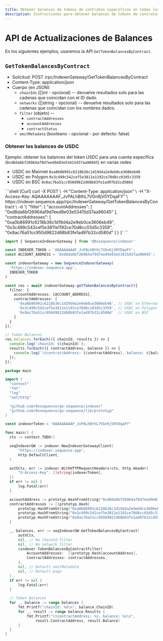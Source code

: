 ```yaml
---
title: Obtener balances de tokens de contratos específicos en todas las redes.
description: Instrucciones para obtener balances de tokens de contratos específicos.
---
```


# API de Actualizaciones de Balances
En los siguientes ejemplos, usaremos la API `GetTokenBalancesByContract`.

## `GetTokenBalancesByContract`

- Solicitud: POST /rpc/IndexerGateway/GetTokenBalancesByContract
- Content-Type: application/json
- Cuerpo (en JSON):
  - `chainIds` (\[]int - opcional) -- devuelve resultados solo para las cadenas que coincidan con el ID dado.
  - `networks` (\[]string - opcional) -- devuelve resultados solo para las cadenas que coincidan con los nombres dados.
  - `filter` (objeto) --
    - `contractAddresses`
    - `accountAddresses`
    - `contractStatus`
  - `omitMetadata` (booleano - opcional - por defecto: false)

### Obtener los balances de USDC
Ejemplo: obtener los balances del token USDC para una cuenta específica (`0xd8da6bf26964af9d7eed9e03e53415d37aa96045`) en varias redes
- USDC en Mainnet `0xa0b86991c6218b36c1d19d4a2e9eb0ce3606eb48`
- USDC en Polygon `0x3c499c542cef5e3811e1192ce70d8cc03d5c3359`
- USDC en BSC `0x8ac76a51cc950d9822d68b83fe1ad97b32cd580d`

<CodeGroup>
  ```shell [Curl]
  curl -X POST \
    -H "Content-Type: application/json" \
    -H "X-Access-Key: AQAAAAAAAF_JvPALhBthL7VGn6jV0YDqaFY" \
    https://indexer.sequence.app/rpc/IndexerGateway/GetTokenBalancesByContract \
    -d '{
      "filter": {
          "accountAddresses": [
              "0xd8da6bf26964af9d7eed9e03e53415d37aa96045"
          ],
          "contractAddresses": [
              "0xa0b86991c6218b36c1d19d4a2e9eb0ce3606eb48",
              "0x3c499c542cef5e3811e1192ce70d8cc03d5c3359",
              "0x8ac76a51cc950d9822d68b83fe1ad97b32cd580d"
          ]
      }
    }'
  ```

  ```ts [Typescript]
  import { SequenceIndexerGateway } from '@0xsequence/indexer'

  const INDEXER_TOKEN = 'AQAAAAAAAF_JvPALhBthL7VGn6jV0YDqaFY';
  const ACCOUNT_ADDRESS = '0xd8da6bf26964af9d7eed9e03e53415d37aa96045';

  const indexerGateway = new SequenceIndexerGateway(
    'https://indexer.sequence.app',
    INDEXER_TOKEN
  )

  const res = await indexerGateway.getTokenBalancesByContract({
    filter: {
      accountAddresses: [ACCOUNT_ADDRESS],
      contractAddresses: [
        '0xa0b86991c6218b36c1d19d4a2e9eb0ce3606eb48', // USDC on Ethereum
        '0x3c499c542cef5e3811e1192ce70d8cc03d5c3359', // USDC on Polygon
        '0x8ac76a51cc950d9822d68b83fe1ad97b32cd580d'  // USDC on BSC
      ]
    }
  });

  // Token Balances
  res.balances.forEach(({ chainId, results }) => {
    console.log(`chainId: ${chainId}`);
    results.forEach(({ contractAddress, balance }) => {
      console.log(`\tcontractAddress: ${contractAddress}, balance: ${balance}`);
    });
  });
  ```

  ```go [Go]
  package main

  import (
  	"context"
  	"fmt"
  	"log"
  	"net/http"

  	"github.com/0xsequence/go-sequence/indexer"
  	"github.com/0xsequence/go-sequence/lib/prototyp"
  )

  const indexerToken = "AQAAAAAAAF_JvPALhBthL7VGn6jV0YDqaFY"

  func main() {
  	ctx := context.TODO()

  	seqIndexerGW := indexer.NewIndexerGatewayClient(
  		"https://indexer.sequence.app",
  		http.DefaultClient,
  	)

  	authCtx, err := indexer.WithHTTPRequestHeaders(ctx, http.Header{
  		"X-Access-Key": []string{indexerToken},
  	})
  	if err != nil {
  		log.Fatal(err)
  	}

  	accountAddress := prototyp.HashFromString("0xd8da6bf26964af9d7eed9e03e53415d37aa96045")
  	contractAddresses := []prototyp.Hash{
  		prototyp.HashFromString("0xa0b86991c6218b36c1d19d4a2e9eb0ce3606eb48"), // USDC on Ethereum
  		prototyp.HashFromString("0x3c499c542cef5e3811e1192ce70d8cc03d5c3359"), // USDC on Polygon
  		prototyp.HashFromString("0x8ac76a51cc950d9822d68b83fe1ad97b32cd580d"), // USDC on BSC
  	}

  	_, balances, err := seqIndexerGW.GetTokenBalancesByContract(
  		authCtx,
  		nil, // No chainId filter
  		nil, // No network filter
  		&indexer.TokenBalancesByContractFilter{
  			AccountAddresses:  []prototyp.Hash{accountAddress},
  			ContractAddresses: contractAddresses,
  		},
  		nil, // Default omitMetadata
  		nil, // Default page
  	)
  	if err != nil {
  		log.Fatal(err)
  	}

  	// Token Balances
  	for _, balance := range balances {
  		fmt.Printf("chainId: %d\n", balance.ChainID)
  		for _, result := range balance.Results {
  			fmt.Printf("\tcontractAddress: %s, balance: %s\n",
  				result.ContractAddress, result.Balance)
  		}
  	}
  }
  ```
</CodeGroup>